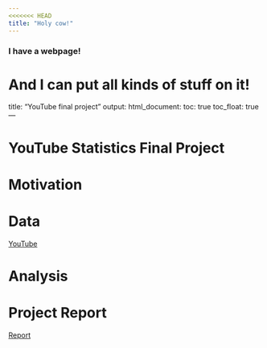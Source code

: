 ```yaml
---
<<<<<<< HEAD
title: "Holy cow!"
---
```


### I have a webpage!

And I can put all kinds of stuff on it!
=======
title: "YouTube final project"
output: 
  html_document:
    toc: true
    toc_float: true
---

# YouTube Statistics Final Project

# Motivation

# Data
[YouTube](https://www.youtube.com/)

# Analysis

# Project Report
[Report](report.html)

